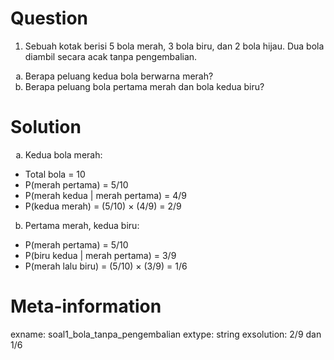 Question
========
(1) Sebuah kotak berisi 5 bola merah, 3 bola biru, dan 2 bola hijau. Dua bola diambil secara acak tanpa pengembalian.
a) Berapa peluang kedua bola berwarna merah?
b) Berapa peluang bola pertama merah dan bola kedua biru?

Solution
========
a) Kedua bola merah:
- Total bola = 10
- P(merah pertama) = 5/10
- P(merah kedua | merah pertama) = 4/9
- P(kedua merah) = (5/10) × (4/9) = 2/9

b) Pertama merah, kedua biru:
- P(merah pertama) = 5/10
- P(biru kedua | merah pertama) = 3/9
- P(merah lalu biru) = (5/10) × (3/9) = 1/6

Meta-information
================
exname: soal1_bola_tanpa_pengembalian
extype: string
exsolution: 2/9 dan 1/6
